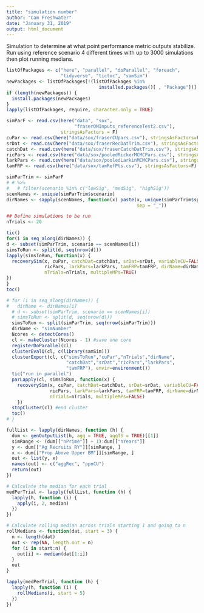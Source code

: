```yaml
---
title: "simulation number"
author: "Cam Freshwater"
date: "January 31, 2019"
output: html_document
---
```


Simulation to determine at what point performance metric outputs stabilize. Run using reference scenario 4 different times with up to 3000 simulations then plot running medians.

```r
listOfPackages <- c("here", "parallel", "doParallel", "foreach", 
                    "tidyverse", "tictoc", "samSim")
newPackages <- listOfPackages[!(listOfPackages %in% 
                                  installed.packages()[ , "Package"])]
if (length(newPackages)) {
  install.packages(newPackages)
}
lapply(listOfPackages, require, character.only = TRUE)

simParF <- read.csv(here("data", "sox",
                         "fraserOMInputs_referenceTest2.csv"),
                    stringsAsFactors = F)
cuPar <- read.csv(here("data/sox/fraserCUpars.csv"), stringsAsFactors=F)
srDat <- read.csv(here("data/sox/fraserRecDatTrim.csv"), stringsAsFactors=F)
catchDat <- read.csv(here("data/sox/fraserCatchDatTrim.csv"), stringsAsFactors=F)
ricPars <- read.csv(here("data/sox/pooledRickerMCMCPars.csv"), stringsAsFactors=F)
larkPars <- read.csv(here("data/sox/pooledLarkinMCMCPars.csv"), stringsAsFactors=F)
tamFRP <- read.csv(here("data/sox/tamRefPts.csv"), stringsAsFactors=F)

simParTrim <- simParF 
# # %>% 
#   # filter(scenario %in% c("lowSig", "medSig", "highSig"))
scenNames <- unique(simParTrim$scenario)
dirNames <- sapply(scenNames, function(x) paste(x, unique(simParTrim$species),
                                                sep = "_"))
```

```r
## Define simulations to be run
nTrials <- 20

tic()
for(i in seq_along(dirNames)) {
d <- subset(simParTrim, scenario == scenNames[i])
simsToRun <- split(d, seq(nrow(d)))
lapply(simsToRun, function(x) {
  recoverySim(x, cuPar, catchDat=catchDat, srDat=srDat, variableCU=FALSE,
              ricPars, larkPars=larkPars, tamFRP=tamFRP, dirName=dirNames[i],
              nTrials=nTrials, multipleMPs=TRUE)
})
}
toc()

# for (i in seq_along(dirNames)) {
#   dirName <- dirNames[i]
  # d <- subset(simParTrim, scenario == scenNames[i])
  # simsToRun <- split(d, seq(nrow(d)))
  simsToRun <- split(simParTrim, seq(nrow(simParTrim)))
  dirName <- "simNumber"
  Ncores <- detectCores()
  cl <- makeCluster(Ncores - 1) #save one core
  registerDoParallel(cl)
  clusterEvalQ(cl, c(library(samSim)))
  clusterExport(cl, c("simsToRun","cuPar","nTrials","dirName",
                      "catchDat","srDat","ricPars","larkPars",
                      "tamFRP"), envir=environment())
  tic("run in parallel")
  parLapply(cl, simsToRun, function(x) {
    recoverySim(x, cuPar, catchDat=catchDat, srDat=srDat, variableCU=FALSE,
                ricPars, larkPars=larkPars, tamFRP=tamFRP, dirName=dirName,
                nTrials=nTrials, multipleMPs=FALSE)
    })
  stopCluster(cl) #end cluster
  toc()
# }
```


```r
fullList <- lapply(dirNames, function (h) {
  dum <- genOutputList(h, agg = TRUE, aggTS = TRUE)[[1]]
  simRange <- (dum[["nPrime"]] + 1):dum[["nYears"]]
  y <- dum[["Ag Recruits RY"]][simRange, ]
  x <- dum[["Prop Above Upper BM"]][simRange, ]
  out <- list(y, x)
  names(out) <- c("aggRec", "ppnCU")
  return(out)
})

# Calculate the median for each trial
medPerTrial <- lapply(fullList, function (h) {
  lapply(h, function (i) {
    apply(i, 2, median)
  })
})

# Calculate rolling median across trials starting 1 and going to n
rollMedians <- function(dat, start = 3) {
  n <- length(dat)
  out <- rep(NA, length.out = n)
  for (i in start:n) {
    out[i] <- median(dat[1:i])
  }
  out
}

lapply(medPerTrial, function (h) {
  lapply(h, function (i) {
    rollMedians(i, start = 5)
  })
})
```
